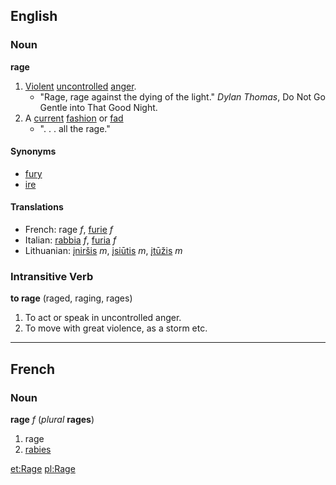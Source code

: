 ==English==
===Noun===
'''rage'''

#[[Violent]] [[uncontrolled]] [[anger]].
#* "Rage, rage against the dying of the light." ''Dylan Thomas'', Do Not Go Gentle into That Good Night.
#A [[current]] [[fashion]] or [[fad]]
#* ". . . all the rage."

====Synonyms====
*[[fury]]
*[[ire]]

====Translations====
*French: rage ''f'', [[furie]] ''f''
*Italian: [[rabbia]] ''f'', [[furia]] ''f''
*Lithuanian: [[įniršis]] ''m'', [[įsiūtis]] ''m'', [[įtūžis]] ''m''

===Intransitive Verb===
'''to rage'''  (raged, raging, rages)
#To act or speak in uncontrolled anger.
#To move with great violence, as a storm etc.

----
==French==
===Noun===
'''rage''' ''f'' (''plural'' '''rages''')

#rage
#[[rabies]]

[[et:Rage]]
[[pl:Rage]]